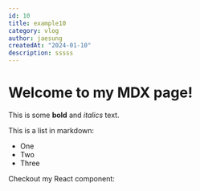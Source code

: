 ```yaml
---
id: 10
title: example10
category: vlog
author: jaesung
createdAt: "2024-01-10"
description: sssss
---
```

# Welcome to my MDX page!


This is some **bold** and _italics_ text.

This is a list in markdown:

- One
- Two
- Three

Checkout my React component:
